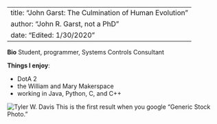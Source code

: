 
---
title: "John Garst: The Culmination of Human Evolution"
author: "John R. Garst, not a PhD"
date: "Edited: 1/30/2020"
---

**Bio**
    Student, programmer, Systems Controls Consultant

**Things I enjoy**:

  -  DotA 2
  -  the William and Mary Makerspace
  -  working in Java, Python, C, and C++


![](https://edit.co.uk/uploads/2016/12/Image-2-Alternatives-to-stock-photography-Thinkstock.jpg 'Tyler W. Davis')
This is the first result when you google "Generic Stock Photo."
